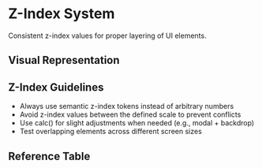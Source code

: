 
<Meta title="Token Reference/Semantic/Z-Index" />

# Z-Index System

Consistent z-index values for proper layering of UI elements.


## Visual Representation

<TokenSystemWrapper>
<ZIndex />
</TokenSystemWrapper>



## Z-Index Guidelines

- Always use semantic z-index tokens instead of arbitrary numbers
- Avoid z-index values between the defined scale to prevent conflicts
- Use calc() for slight adjustments when needed (e.g., modal + backdrop)
- Test overlapping elements across different screen sizes

## Reference Table

<TokenSystemWrapper>
<TokenTable tier="sys" category="zIndex" />
</TokenSystemWrapper>